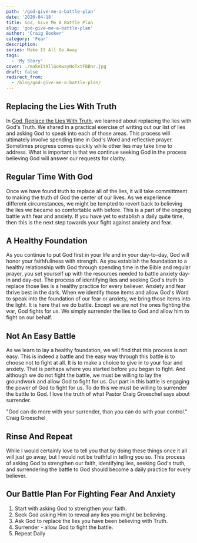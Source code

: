 ```yaml
---
path: '/god-give-me-a-battle-plan'
date: '2020-04-18'
title: God, Give Me A Battle Plan
slug: 'god-give-me-a-battle-plan'
author: 'Craig Booker'
category: 'Fear'
description:
series: Make It All Go Away
tags:
  - 'My Story'
cover: ./makeItAllGoAwayNoTxtFBBnr.jpg
draft: false
redirect_from:
  - /blog/god-give-me-a-battle-plan/
---
```


## Replacing the Lies With Truth

In [God, Replace the Lies With Truth](https://www.craigbooker.com/god-replace-the-lies-with-truth/), we learned about replacing the lies with God's Truth. We shared in a practical exercise of writing out our list of lies and asking God to speak into each of those areas. This process will ultimately involve spending time in God's Word and reflective prayer. Sometimes progress comes quickly while other lies may take time to address. What is important is that we continue seeking God in the process believing God will answer our requests for clarity.

## Regular Time With God

Once we have found truth to replace all of the lies, it will take committment to making the truth of God the center of our lives. As we experience different circumstances, we might be tempted to revert back to believing the lies we became so comfortable with before. This is a part of the ongoing battle with fear and anxiety. If you have yet to establish a daily quite time, then this is the next step towards your fight against anxiety and fear.

## A Healthy Foundation

As you continue to put God first in your life and in your day-to-day, God will honor your faithfullness with strength. As you establish the foundation to a healthy relationship with God through spending time in the Bible and regular prayer, you set yourself up with the resources needed to battle anxiety day-in and day-out. The process of identifying lies and seeking God's truth to replace those lies is a healthy practice for every believer. Anxiety and fear thrive best in the dark. When we identify those items and allow God's Word to speak into the foundation of our fear or anxiety, we bring those items into the light. It is here that we do battle. Except we are not the ones fighting the war, God fights for us. We simply surrender the lies to God and allow him to fight on our behalf.

## Not An Easy Battle

As we learn to lay a healthy foundation, we will find that this process is not easy. This is indeed a battle and the easy way through this battle is to choose not to fight at all. It is to make a choice to give in to your fear and anxiety. That is perhaps where you started before you began to fight. And although we do not fight the battle, we must be willing to lay the groundwork and allow God to fight for us. Our part in this battle is engaging the power of God to fight for us. To do this we must be willing to surrender the battle to God. I love the truth of what Pastor Craig Groeschel says about surrender.

"God can do more with your surrender, than you can do with your control."
Craig Groeschel

## Rinse And Repeat

While I would certainly love to tell you that by doing these things once it all will just go away, but I would not be truthful in telling you so. This process of asking God to strengthen our faith, identifying lies, seeking God's truth, and surrendering the battle to God should become a daily practice for every believer.

## Our Battle Plan For Fighting Fear And Anxiety

1. Start with asking God to strengthen your faith.
2. Seek God asking Him to reveal any lies you might be believing.
3. Ask God to replace the lies you have been believing with Truth.
4. Surrender - allow God to fight the battle.
5. Repeat Daily
